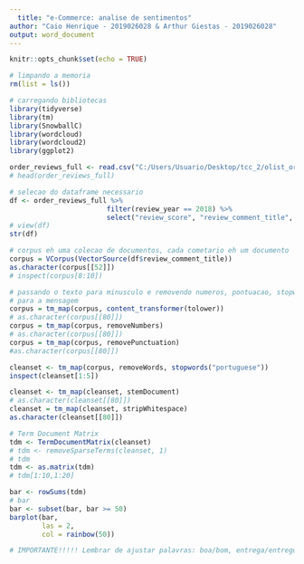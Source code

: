 ---
  title: "e-Commerce: analise de sentimentos"
author: "Caio Henrique - 2019026028 & Arthur Giestas - 2019026028"
output: word_document
---
  
```{r setup, include=FALSE}
knitr::opts_chunk$set(echo = TRUE)
```

```{r bibliotecas, warning=FALSE, include=FALSE}
# limpando a memoria
rm(list = ls()) 

# carregando bibliotecas
library(tidyverse)
library(tm)
library(SnowballC)
library(wordcloud)
library(wordcloud2)
library(ggplot2)
```

```{r read data, warning=FALSE}
order_reviews_full <- read.csv("C:/Users/Usuario/Desktop/tcc_2/olist_order_reviews_dataset_year.csv", encoding="UTF-8")
# head(order_reviews_full)

# selecao do dataframe necessario 
df <- order_reviews_full %>%
                        filter(review_year == 2018) %>%
                        select("review_score", "review_comment_title", "review_comment_message")
# view(df)
str(df)
```

```{r build corpus, warning=FALSE, include=FALSE}
# corpus eh uma colecao de documentos, cada cometario eh um documento
corpus = VCorpus(VectorSource(df$review_comment_title))
as.character(corpus[[52]])
# inspect(corpus[8:10])
```

```{r data wrangling warning=FALSE}
# passando o texto para minusculo e removendo numeros, pontuacao, stopwords etc
# para a mensagem
corpus = tm_map(corpus, content_transformer(tolower))
# as.character(corpus[[80]])
corpus = tm_map(corpus, removeNumbers)
# as.character(corpus[[80]])
corpus = tm_map(corpus, removePunctuation)
#as.character(corpus[[80]])

cleanset <- tm_map(corpus, removeWords, stopwords("portuguese"))
inspect(cleanset[1:5])

cleanset <- tm_map(cleanset, stemDocument)
# as.character(cleanset[[80]])
cleanset = tm_map(cleanset, stripWhitespace)
as.character(cleanset[[80]])
```

```{r term document matix TDM, warning=FALSE, include=FALSE}
# Term Document Matrix
tdm <- TermDocumentMatrix(cleanset)
# tdm <- removeSparseTerms(cleanset, 1)
# tdm
tdm <- as.matrix(tdm)
# tdm[1:10,1:20]
```

```{r bar plot}
bar <- rowSums(tdm)
# bar
bar <- subset(bar, bar >= 50)
barplot(bar,
        las = 2,
        col = rainbow(50))

# IMPORTANTE!!!!! Lembrar de ajustar palavras: boa/bom, entrega/entregue, otima/ótima/ótimo

```






